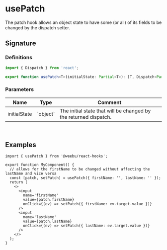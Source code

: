 
<Meta title='documentation/patch/usePatch' />

# usePatch

The patch hook allows an object state to have some (or all) of its fields to be changed by the dispatch setter.

## Signature

### Definitions

```typescript
import { Dispatch } from 'react';

export function usePatch<T>(initialState: Partial<T>): [T, Dispatch<Partial<T>>];
```

### Parameters

<table style={{ textAlign: 'left' }}>
  <thead>
    <tr>
      <th>Name</th>
      <th>Type</th>
      <th style={{ width: '100%' }}>Comment</th>
    </tr>
  </thead>
  <tbody>
    <tr>
      <td>initialState</td>
      <td>`object`</td>
      <td>The initial state that will be changed by the returned dispatch.</td>
    </tr>
  </tbody>
</table>

<br />

## Examples

```tsx
import { usePatch } from '@weebu/react-hooks';

export function MyComponent() {
  // allows for the firstName to be changed without affecting the lastName and vice versa
  const [patch, setPatch] = usePatch({ firstName: '', lastName: '' });
  return (
    <>
      <input
        name='firstName'
        value={patch.firstName}
        onClick={(ev) => setPatch({ firstName: ev.target.value })}
      />
      <input
        name='lastName'
        value={patch.lastName}
        onClick={(ev) => setPatch({ lastName: ev.target.value })}
      />
    </>
  );
}
```
